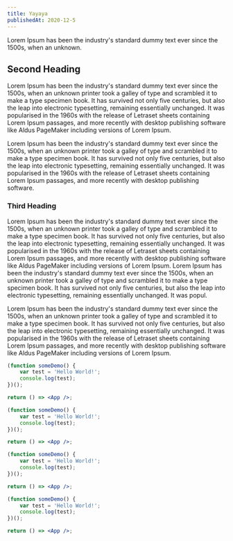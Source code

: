 ```yaml
---
title: Yayaya
publishedAt: 2020-12-5
---
```


Lorem Ipsum has been the industry's standard dummy text ever since the 1500s, when an unknown.

## Second Heading

Lorem Ipsum has been the industry's standard dummy text ever since the 1500s, when an unknown printer took a galley of type and scrambled it to make a type specimen book. It has survived not only five centuries, but also the leap into electronic typesetting, remaining essentially unchanged. It was popularised in the 1960s with the release of Letraset sheets containing Lorem Ipsum passages, and more recently with desktop publishing software like Aldus PageMaker including versions of Lorem Ipsum.

Lorem Ipsum has been the industry's standard dummy text ever since the 1500s, when an unknown printer took a galley of type and scrambled it to make a type specimen book. It has survived not only five centuries, but also the leap into electronic typesetting, remaining essentially unchanged. It was popularised in the 1960s with the release of Letraset sheets containing Lorem Ipsum passages, and more recently with desktop publishing software.

### Third Heading

Lorem Ipsum has been the industry's standard dummy text ever since the 1500s, when an unknown printer took a galley of type and scrambled it to make a type specimen book. It has survived not only five centuries, but also the leap into electronic typesetting, remaining essentially unchanged. It was popularised in the 1960s with the release of Letraset sheets containing Lorem Ipsum passages, and more recently with desktop publishing software like Aldus PageMaker including versions of Lorem Ipsum. Lorem Ipsum has been the industry's standard dummy text ever since the 1500s, when an unknown printer took a galley of type and scrambled it to make a type specimen book. It has survived not only five centuries, but also the leap into electronic typesetting, remaining essentially unchanged. It was popul.

Lorem Ipsum has been the industry's standard dummy text ever since the 1500s, when an unknown printer took a galley of type and scrambled it to make a type specimen book. It has survived not only five centuries, but also the leap into electronic typesetting, remaining essentially unchanged. It was popularised in the 1960s with the release of Letraset sheets containing Lorem Ipsum passages, and more recently with desktop publishing software like Aldus PageMaker including versions of Lorem Ipsum.

```jsx highlight=1,2, yaya=yoyo
(function someDemo() {
	var test = 'Hello World!';
	console.log(test);
})();

return () => <App />;

(function someDemo() {
	var test = 'Hello World!';
	console.log(test);
})();

return () => <App />;

(function someDemo() {
	var test = 'Hello World!';
	console.log(test);
})();

return () => <App />;

(function someDemo() {
	var test = 'Hello World!';
	console.log(test);
})();

return () => <App />;
```
